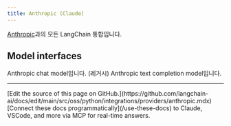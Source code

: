 ```yaml
---
title: Anthropic (Claude)
---
```


[Anthropic](https://www.anthropic.com/)과의 모든 LangChain 통합입니다.

## Model interfaces

<Columns cols={2}>
    <Card title="ChatAnthropic" href="/oss/python/integrations/chat/anthropic" cta="시작하기" icon="message" arrow>
        Anthropic chat model입니다.
    </Card>
    <Card title="AnthropicLLM" href="/oss/python/integrations/llms/anthropic" cta="시작하기" icon="i-cursor" arrow>
        (레거시) Anthropic text completion model입니다.
    </Card>
</Columns>

---

<Callout icon="pen-to-square" iconType="regular">
    [Edit the source of this page on GitHub.](https://github.com/langchain-ai/docs/edit/main/src/oss/python/integrations/providers/anthropic.mdx)
</Callout>
<Tip icon="terminal" iconType="regular">
    [Connect these docs programmatically](/use-these-docs) to Claude, VSCode, and more via MCP for    real-time answers.
</Tip>
